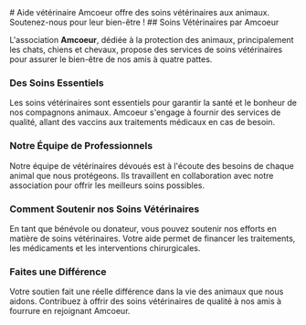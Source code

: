
<TitlePanel>
# Aide vétérinaire
Amcoeur offre des soins vétérinaires aux animaux. Soutenez-nous pour leur bien-être !

</TitlePanel>

<TextPanel>
## Soins Vétérinaires par Amcoeur

L'association **Amcoeur**, dédiée à la protection des animaux, principalement les chats, chiens et chevaux, propose des services de soins vétérinaires pour assurer le bien-être de nos amis à quatre pattes.

### Des Soins Essentiels

Les soins vétérinaires sont essentiels pour garantir la santé et le bonheur de nos compagnons animaux. Amcoeur s'engage à fournir des services de qualité, allant des vaccins aux traitements médicaux en cas de besoin.

### Notre Équipe de Professionnels

Notre équipe de vétérinaires dévoués est à l'écoute des besoins de chaque animal que nous protégeons. Ils travaillent en collaboration avec notre association pour offrir les meilleurs soins possibles.

### Comment Soutenir nos Soins Vétérinaires

En tant que bénévole ou donateur, vous pouvez soutenir nos efforts en matière de soins vétérinaires. Votre aide permet de financer les traitements, les médicaments et les interventions chirurgicales.

### Faites une Différence

Votre soutien fait une réelle différence dans la vie des animaux que nous aidons. Contribuez à offrir des soins vétérinaires de qualité à nos amis à fourrure en rejoignant Amcoeur.

</TextPanel>
